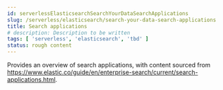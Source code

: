 ```yaml
---
id: serverlessElasticsearchSearchYourDataSearchApplications
slug: /serverless/elasticsearch/search-your-data-search-applications
title: Search applications
# description: Description to be written
tags: [ 'serverless', 'elasticsearch', 'tbd' ]
status: rough content
---
```



<RoughContent />

Provides an overview of search applications, with content sourced from https://www.elastic.co/guide/en/enterprise-search/current/search-applications.html.